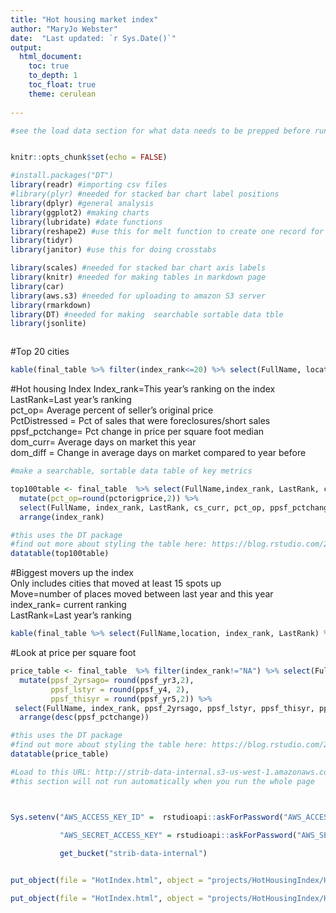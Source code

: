 ```yaml
---
title: "Hot housing market index"
author: "MaryJo Webster"
date:  "Last updated: `r Sys.Date()`"
output:
  html_document: 
    toc: true
    to_depth: 1
    toc_float: true
    theme: cerulean
    
---
```


```r

#see the load data section for what data needs to be prepped before running this


knitr::opts_chunk$set(echo = FALSE)

#install.packages("DT")
library(readr) #importing csv files
#library(plyr) #needed for stacked bar chart label positions
library(dplyr) #general analysis 
library(ggplot2) #making charts
library(lubridate) #date functions
library(reshape2) #use this for melt function to create one record for each team
library(tidyr)
library(janitor) #use this for doing crosstabs

library(scales) #needed for stacked bar chart axis labels
library(knitr) #needed for making tables in markdown page
library(car)
library(aws.s3) #needed for uploading to amazon S3 server
library(rmarkdown)
library(DT) #needed for making  searchable sortable data tble
library(jsonlite)
```



 

```r

```




#Top 20 cities

```r
kable(final_table %>% filter(index_rank<=20) %>% select(FullName, location, index_rank, LastRank) %>% arrange(index_rank))


```



#Hot housing Index
Index_rank=This year's ranking on the index<br>
LastRank=Last year's ranking<br>
pct_op= Average percent of seller's original price<br>
PctDistressed = Pct of sales that were foreclosures/short sales<br>
ppsf_pctchange= Pct change in price per square foot median<br>
dom_curr= Average days on market this year<br>
dom_diff = Change in average days on market compared to year before<br>

```r

#make a searchable, sortable data table of key metrics

top100table <- final_table  %>% select(FullName,index_rank, LastRank, cs_curr, pctorigprice, ppsf_pctchange, dom_curr, dom_diff) %>%
  mutate(pct_op=round(pctorigprice,2)) %>%
  select(FullName, index_rank, LastRank, cs_curr, pct_op, ppsf_pctchange, dom_curr, dom_diff) %>% 
  arrange(index_rank)

#this uses the DT package
#find out more about styling the table here: https://blog.rstudio.com/2015/06/24/dt-an-r-interface-to-the-datatables-library/
datatable(top100table)
```


#Biggest movers up the index<br>
Only includes cities that moved at least 15 spots up<br>
Move=number of places moved between last year and this year<br>
index_rank= current ranking<br>
LastRank=Last year's ranking<br>

```r
kable(final_table %>% select(FullName,location, index_rank, LastRank) %>% mutate(move=LastRank-index_rank) %>% filter(move>15) %>% arrange(desc(move)))
```





#Look at price per square foot
```r
price_table <- final_table  %>% filter(index_rank!="NA") %>% select(FullName,index_rank, LastRank, ppsf_yr3, ppsf_y4, ppsf_yr5, ppsf_pctchange) %>%
  mutate(ppsf_2yrsago= round(ppsf_yr3,2),
         ppsf_lstyr = round(ppsf_y4, 2),
         ppsf_thisyr = round(ppsf_yr5,2)) %>% 
 select(FullName, index_rank, ppsf_2yrsago, ppsf_lstyr, ppsf_thisyr, ppsf_pctchange) %>% 
  arrange(desc(ppsf_pctchange))

#this uses the DT package
#find out more about styling the table here: https://blog.rstudio.com/2015/06/24/dt-an-r-interface-to-the-datatables-library/
datatable(price_table)
```






```r

#Load to this URL: http://strib-data-internal.s3-us-west-1.amazonaws.com/projects/HotHousingIndex/HotIndex.html
#this section will not run automatically when you run the whole page



Sys.setenv("AWS_ACCESS_KEY_ID" =  rstudioapi::askForPassword("AWS_ACCESS_KEY_ID"),

           "AWS_SECRET_ACCESS_KEY" = rstudioapi::askForPassword("AWS_SECRET_ACCESS_KEY"))
		   
		   get_bucket("strib-data-internal")


put_object(file = "HotIndex.html", object = "projects/HotHousingIndex/HotIndex.html", bucket = "strib-data-internal")

put_object(file = "HotIndex.html", object = "projects/HotHousingIndex/HotIndex.html", bucket = "strib-data-internal", acl=c("public-read"))
```

